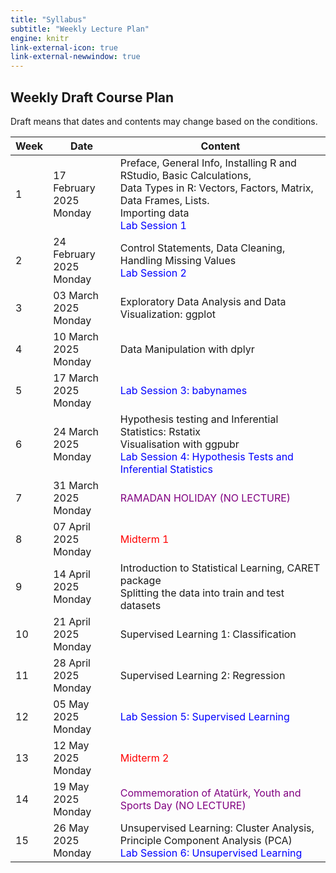 ```yaml
---
title: "Syllabus"
subtitle: "Weekly Lecture Plan"
engine: knitr
link-external-icon: true
link-external-newwindow: true
---
```


## Weekly Draft Course Plan

Draft means that dates and contents may change based on the conditions. 



| Week | Date                     | Content                                                                             |
|------|--------------------------|-------------------------------------------------------------------------------------|
| 1    | 17 February 2025 Monday  | Preface, General Info, Installing R and RStudio, Basic Calculations,<br> Data Types in R: Vectors, Factors, Matrix, Data Frames, Lists. <br> Importing data <br> <span style="color: blue;">Lab Session 1  </span> |
| 2    | 24 February 2025 Monday  | Control Statements, Data Cleaning, Handling Missing Values <br> <span style="color: blue;">Lab Session 2  </span> |
| 3    | 03 March 2025 Monday     | Exploratory Data Analysis and Data Visualization: ggplot                    |
| 4    | 10 March 2025 Monday     | Data Manipulation with dplyr <br>                                                               |
| 5    | 17 March 2025 Monday     | <span style="color: blue;">Lab Session 3: babynames </span>                                     |
| 6    | 24 March 2025 Monday     | Hypothesis testing and Inferential Statistics: Rstatix <br> Visualisation with ggpubr <br>  <span style="color: blue;">Lab Session 4: Hypothesis Tests and Inferential Statistics</span>           |
| 7    | 31 March 2025 Monday     | <span style="color: purple;">RAMADAN HOLIDAY (NO LECTURE) </span>                                    |
| 8    | 07 April 2025 Monday     | <span style="color: red;">Midterm  1</span>                               |
| 9    | 14 April 2025 Monday     | Introduction to Statistical Learning, CARET package <br> Splitting the data into train and test datasets |
| 10   | 21 April 2025 Monday       | Supervised Learning 1: Classification                  |
| 11   | 28 April 2025 Monday       | Supervised Learning 2: Regression                                                    |
| 12   | 05 May 2025 Monday       | <span style="color: blue;">Lab Session 5: Supervised Learning </span>                                  |
| 13   | 12 May 2025 Monday       | <span style="color: red;"> Midterm 2</span>               |
| 14   | 19 May 2025 Monday      | <span style="color: purple;">Commemoration of Atatürk, Youth and Sports Day (NO LECTURE) </span>                 |
| 15   | 26 May 2025 Monday      | Unsupervised Learning: Cluster Analysis, Principle Component Analysis (PCA) <br> <span style="color: blue;">Lab Session 6: Unsupervised Learning </span>                |


